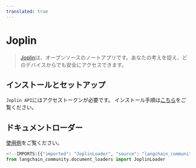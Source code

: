 ```yaml
---
translated: true
---
```


# Joplin

>[Joplin](https://joplinapp.org/)は、オープンソースのノートアプリです。あなたの考えを捉え、どのデバイスからでも安全にアクセスできます。

## インストールとセットアップ

`Joplin API`にはアクセストークンが必要です。
インストール手順は[こちら](https://joplinapp.org/api/references/rest_api/)をご覧ください。

## ドキュメントローダー

[使用例](/docs/integrations/document_loaders/joplin)をご覧ください。

```python
<!--IMPORTS:[{"imported": "JoplinLoader", "source": "langchain_community.document_loaders", "docs": "https://api.python.langchain.com/en/latest/document_loaders/langchain_community.document_loaders.joplin.JoplinLoader.html", "title": "Joplin"}]-->
from langchain_community.document_loaders import JoplinLoader
```
